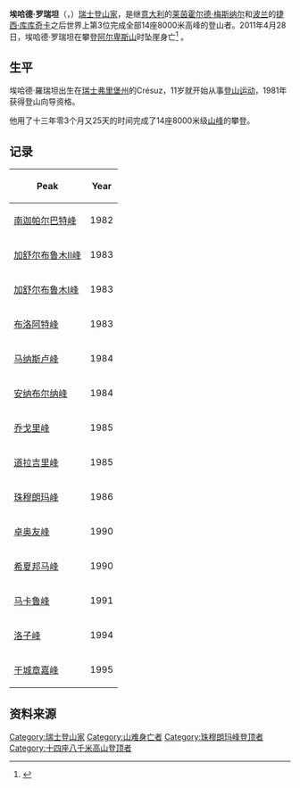 {{Refimprove|time=2021-04-26T09:03:38+00:00}}
'''埃哈德·罗瑞坦'''（{{lang|de|Erhard Loretan}}，{{bd|1959年|4月28日|2011年|4月28日|catIdx=Loretan, Erhard}}）[[瑞士|瑞士]][[登山家|登山家]]，是继[[意大利|意大利]]的[[莱茵霍尔德·梅斯纳尔|莱茵霍尔德·梅斯纳尔]]和[[波兰|波兰]]的[[捷西·库库奇卡|捷西·库库奇卡]]之后世界上第3位完成全部14座8000米高峰的登山者。2011年4月28日，埃哈德·罗瑞坦在攀登[[阿尔卑斯山|阿尔卑斯山]]时坠崖身亡<ref>{{cite web|author=hmybeatle4|title=Erhard Loretan命断阿尔卑斯 坠崖原因仍未知|url=http://www.8264.com/65628.html|publisher=户外资料网|accessdate=2011-05-06}}</ref> 。

==生平==
埃哈德·羅瑞坦出生在[[瑞士|瑞士]][[弗里堡州|弗里堡州]]的Crésuz，11岁就开始从事[[登山|登山]][[运动|运动]]，1981年获得登山向导资格。

他用了十三年零3个月又25天的时间完成了14座8000米级[[山峰|山峰]]的攀登。

==记录==
{| class=wikitable
|-
! Peak !! Year
|-
| [[南迦帕尔巴特峰|南迦帕尔巴特峰]] || 1982
|-
|[[加舒尔布鲁木II峰|加舒尔布鲁木II峰]] || 1983
|-
|[[加舒尔布鲁木I峰|加舒尔布鲁木I峰]] || 1983
|-
|[[布洛阿特峰|布洛阿特峰]] || 1983
|-
|[[马纳斯卢峰|马纳斯卢峰]] || 1984
|-
|[[安纳布尔纳峰|安纳布尔纳峰]] || 1984
|-
|[[乔戈里峰|乔戈里峰]] || 1985
|-
|[[道拉吉里峰|道拉吉里峰]] || 1985
|-
|[[珠穆朗玛峰|珠穆朗玛峰]] || 1986
|-
|[[卓奥友峰|卓奥友峰]] || 1990
|-
|[[希夏邦马峰|希夏邦马峰]] || 1990
|-
|[[马卡鲁峰|马卡鲁峰]] || 1991
|-
|[[洛子峰|洛子峰]] || 1994
|-
|[[干城章嘉峰|干城章嘉峰]] || 1995
|}
==资料来源==
{{reflist}}

{{Authority control}}
{{DEFAULTSORT:Loretan, Erhard}}
[[Category:瑞士登山家|Category:瑞士登山家]]
[[Category:山难身亡者|Category:山难身亡者]]
[[Category:珠穆朗玛峰登顶者|Category:珠穆朗玛峰登顶者]]
[[Category:十四座八千米高山登顶者|Category:十四座八千米高山登顶者]]
{{瑞士人物小作品}}